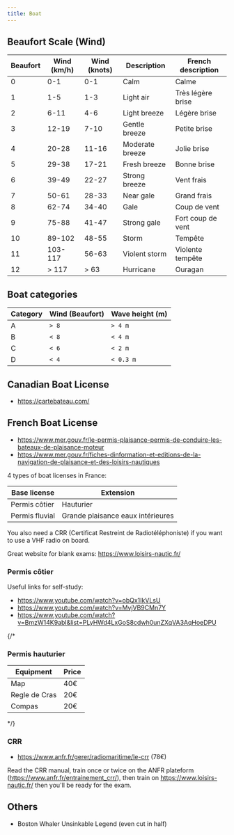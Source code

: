 ```yaml
---
title: Boat
---
```



## Beaufort Scale (Wind)

| Beaufort | Wind (km/h) | Wind (knots) | Description | French description |
|----------|-------------|--------------|-------------|--------------------|
| 0        | 0-1         | 0-1          | Calm        | Calme              |
| 1        | 1-5         | 1-3          | Light air   | Très légère brise  |
| 2        | 6-11        | 4-6          | Light breeze| Légère brise       |
| 3        | 12-19       | 7-10         | Gentle breeze| Petite brise      |
| 4        | 20-28       | 11-16        | Moderate breeze| Jolie brise     |
| 5        | 29-38       | 17-21        | Fresh breeze| Bonne brise       |
| 6        | 39-49       | 22-27        | Strong breeze| Vent frais        |
| 7        | 50-61       | 28-33        | Near gale   | Grand frais       |
| 8        | 62-74       | 34-40        | Gale        | Coup de vent      |
| 9        | 75-88       | 41-47        | Strong gale | Fort coup de vent |
| 10       | 89-102      | 48-55        | Storm       | Tempête           |
| 11       | 103-117     | 56-63        | Violent storm| Violente tempête  |
| 12       | > 117       | > 63         | Hurricane   | Ouragan           |


## Boat categories

| Category | Wind (Beaufort) | Wave height (m)   |
|----------|-----------------|-------------------|
| A        | `> 8`           |     `> 4 m`       |
| B        | `< 8`           |     `< 4 m`       |
| C        | `< 6`           |     `< 2 m`       |
| D        | `< 4`           |     `< 0.3 m`     |

## Canadian Boat License

- https://cartebateau.com/

## French Boat License

- https://www.mer.gouv.fr/le-permis-plaisance-permis-de-conduire-les-bateaux-de-plaisance-moteur
- https://www.mer.gouv.fr/fiches-dinformation-et-editions-de-la-navigation-de-plaisance-et-des-loisirs-nautiques

4 types of boat licenses in France:


<Center>

| Base license   | Extension                         |
|----------------|-----------------------------------|
| Permis côtier  | Hauturier                         |
| Permis fluvial | Grande plaisance eaux intérieures |

</Center>

You also need a CRR (Certificat Restreint de Radiotéléphoniste) if you want to use a VHF radio on board.

Great website for blank exams: https://www.loisirs-nautic.fr/

### Permis côtier

Useful links for self-study:

- https://www.youtube.com/watch?v=obQx1IkVLsU
- https://www.youtube.com/watch?v=MvjVB9CMn7Y
- https://www.youtube.com/watch?v=BmzW14K9abI&list=PLyHWd4LxGoS8cdwh0unZXqVA3AqHoeDPU

{/*

### Permis hauturier

| Equipment     | Price |
|---------------|-------|
| Map           | 40€   |
| Regle de Cras | 20€   |
| Compas        | 20€   |

*/}


### CRR

- https://www.anfr.fr/gerer/radiomaritime/le-crr (78€)

Read the CRR manual, train once or twice on the ANFR plateform (https://www.anfr.fr/entrainement_crr/), then train on https://www.loisirs-nautic.fr/ then you'll be ready for the exam.

## Others

- Boston Whaler Unsinkable Legend (even cut in half)
